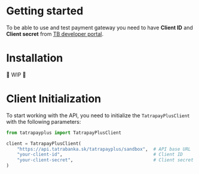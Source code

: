 
# Getting started

To be able to use and test payment gateway you need to have **Client ID** and **Client secret** from [TB developer portal](https://developer.tatrabanka.sk/).

# Installation

🚧 WIP 🚧

# Client Initialization

To start working with the API, you need to initialize the `TatrapayPlusClient` with the following parameters:

```python
from tatrapayplus import TatrapayPlusClient

client = TatrapayPlusClient(
    "https://api.tatrabanka.sk/tatrapayplus/sandbox",  # API base URL
    "your-client-id",                                  # Client ID
    "your-client-secret",                              # Client secret
)
